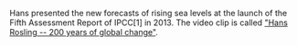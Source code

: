 Hans presented the new forecasts of rising sea levels at the launch of the Fifth Assessment Report of IPCC[1] in 2013. The video clip is called ["Hans Rosling -- 200 years of global change"](http://www.gapm.io/xipccros).
